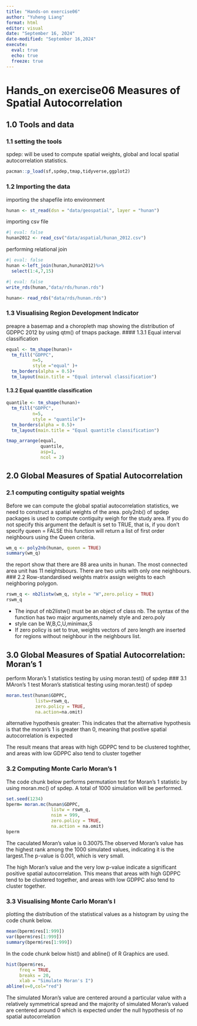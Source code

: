 ```yaml
---
title: "Hands-on exercise06"
author: "Yuheng Liang"
format: html
editor: visual
date: "September 16, 2024"
date-modified: "September 16,2024"
execute: 
  eval: true
  echo: true
  freeze: true
---
```


# Hands_on exercise06 Measures of Spatial Autocorrelation
## 1.0 Tools and data
### 1.1 setting the tools
spdep: will be used to compute spatial weights, global and local spatial autocorrelation statistics.
```R
pacman::p_load(sf,spdep,tmap,tidyverse,ggplot2)
```
### 1.2  Importing the data
importing the shapefile into environment
```R
hunan <- st_read(dsn = "data/geospatial", layer = "hunan")
```
importing csv file
```R
#| eval: false
hunan2012 <- read_csv("data/aspatial/hunan_2012.csv")
```
performing relational join
```r
#| eval: false
hunan <-left_join(hunan,hunan2012)%>%
  select(1:4,7,15)
```

```R
#| eval: false
write_rds(hunan,"data/rds/hunan.rds")
```

```R
hunan<- read_rds("data/rds/hunan.rds")
```
### 1.3 Visualising Region Development Indicator
preapre a basemap and a choropleth map showing the distribution of GDPPC 2012 by using qtm() of tmaps package.
#### 1.3.1 Equal interval classification
```R
equal <- tm_shape(hunan)+
  tm_fill("GDPPC",
          n=5,
          style ="equal" )+
  tm_borders(alpha = 0.5)+
  tm_layout(main.title = "Equal interval classification")
```

#### 1.3.2 Equal quantitle classification
```R
quantile <- tm_shape(hunan)+
  tm_fill("GDPPC",
          n=5,
          style = "quantile")+
  tm_borders(alpha = 0.5)+
  tm_layout(main.title = "Equal quantitle classification")
```

```R
tmap_arrange(equal,
             quantile,
             asp=1,
             ncol = 2)
```

## 2.0 Global Measures of Spatial Autocorrelation
### 2.1 computing contiguity spatial weights
Before we can compute the global spatial autocorrelation statistics, we need to construct a spatial weights of the area.
poly2nb() of spdep packages is used to compute contiguity weigh for the study area.
If you do not specify this argument the default is set to TRUE, that is, if you don’t specify queen = FALSE this function will return a list of first order neighbours using the Queen criteria.
```R
wm_q <- poly2nb(hunan, queen = TRUE)
summary(wm_q)
```
the report show that there are 88 area units in hunan. The most connected area unit has 11 neightsbours. There are two units with only one neighbours.
### 2.2 Row-standardised weights matrix
assign weights to each neighboring polygon.
```r
rswm_q <- nb2listw(wm_q, style = "W",zero.policy = TRUE)
rswm_q
```
* The input of nb2listw() must be an object of class nb. The syntax of the function has two major arguments,namely style and zero.poly
* style can be W,B,C,U,minimax,S
* If zero policy is set to true, weights vectors of zero length are inserted for regions without neighbour in the neighbours list.

## 3.0 Global Measures of Spatial Autocorrelation: Moran's 1
perform Moran's 1 statistics testing by using moran.test() of spdep
### 3.1 MAron's 1 test
Moran's statistical testing using moran.test() of spdep
```R
moran.test(hunan$GDPPC, 
           listw=rswm_q, 
           zero.policy = TRUE, 
           na.action=na.omit)
```
alternative hypothesis greater: This indicates that the alternative hypothesis is that the moran's 1 is greater than 0, meaning that postive spatial autocorrelation is expected

The result means that areas with high GDPPC tend to be clustered toghther, and areas with low GDPPC also tend to cluster together

### 3.2 Computing Monte Carlo Moran's 1
The code chunk below performs permutation test for Moran's 1 statistic by using moran.mc() of spdep. A total of 1000 simulation will be performed.
```R
set.seed(1234)
bperm= moran.mc(hunan$GDPPC,
                 listw = rswm_q,
                 nsim = 999,
                 zero.policy = TRUE,
                 na.action = na.omit)
bperm
```
The caculated Moran's value is 0.30075.The observed Moran's value has the highest rank among the 1000 simulated values, indicating it is the largest.The p-value is 0.001, which is very small.

The high Moran's value and the very low p-value indicate a significant positive spatial autocorrelation. This means that areas with high GDPPC tend to be clustered together, and areas with low GDPPC also tend to cluster together.

### 3.3 Visualising Monte Carlo Moran's I
plotting the distribution of the statistical values as a histogram by using the code chunk below.
```R
mean(bperm$res[1:999])
var(bperm$res[1:999])
summary(bperm$res[1:999])
```
In the code chunk below hist() and abline() of R Graphics are used.
```R
hist(bperm$res,
     freq = TRUE,
     breaks = 20,
     xlab = "Simulate Moran's I")
abline(v=0,col="red")
```
The simulated Moran's value are centered around a particular value with a relatively symmetrical spread and the majority of simulated Moran's valued are centered around 0 which is expected under the null hypothesis of no spatial autocorrelation


